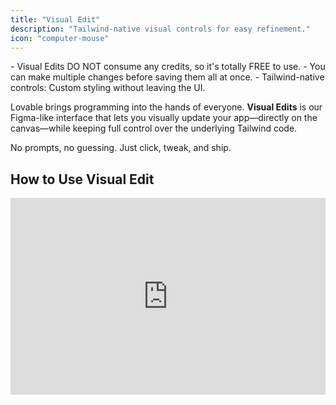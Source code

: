 ```yaml
---
title: "Visual Edit"
description: "Tailwind-native visual controls for easy refinement."
icon: "computer-mouse"
---
```


<Info>
  - Visual Edits DO NOT consume any credits, so it's totally FREE to use.
  - You can make multiple changes before saving them all at once.
  - Tailwind-native controls: Custom styling without leaving the UI.
</Info>

Lovable brings programming into the hands of everyone. **Visual Edits** is our Figma-like interface that lets you visually update your app—directly on the canvas—while keeping full control over the underlying Tailwind code.

No prompts, no guessing. Just click, tweak, and ship.

## How to Use Visual Edit

<iframe width="100%" height="315" src="https://www.youtube.com/embed/b-O7Ew0Q2ig?si=qnEZvVf9PZ0prOZM" title="YouTube video player" frameborder="0" allow="accelerometer; autoplay; clipboard-write; encrypted-media; gyroscope; picture-in-picture; web-share" referrerpolicy="strict-origin-when-cross-origin" allowfullscreen />

<Tip>
  **Keyboard shortcut:**

  - Option ⌥ \+ S on Mac
  - Alt \+ S on PC
</Tip>

1. **Activate Visual Edit** from the editor toolbar or via shortcut.
2. **Hover \+ Click** on any element—text, images, buttons, layouts.
3. **Edit visually**:
   - Change text content
   - Adjust spacing and layout
   - Modify colors, fonts, sizes
   - Apply or override Tailwind classes
4. **Select parent elements** for structural or layout-level changes.
5. **Use AI prompts** for complex tasks—but only if you want to.
6. **Preview in real-time** before hitting save.

All updates are applied instantly—no rebuilds, no AI wait times, no code confusion.

## Why It Matters

Visual Edits shortens the feedback loop between **idea → UI update**:

- **No-code meets pro-level control**\
  Designers get pixel-perfect control, and devs get clean, maintainable code.
- **Faster iteration, zero frustration**\
  No more guessing how CSS will behave—see it live, tweak in real-time.
- **Hot Module Reloading**\
  Thanks to Vite-powered Dev Servers, saved edits refresh instantly—without page reloads.
- **Smarter Editing with AST**\
  Behind the scenes, your code is converted into an Abstract Syntax Tree (AST) right in the browser. This allows safe, precise updates—no fragile regex hacks.
- **Scalable Infrastructure**\
  Every Visual Edit runs on ephemeral, containerized cloud dev servers—4,000\+ of them—so your experience stays fast and consistent no matter your app’s complexity.
- **Tailwind-native**\
  Whether you're using presets or writing your own classes, edits are always valid Tailwind. No locked-in styles.

## Common Use Cases

- Change button colors or font weights on the fly.
- Resize and align layout elements visually.
- Rewrite CTA copy inline.
- Add Tailwind classes to fine-tune spacing, shadows, borders, and more.
- Preview edits across breakpoints and themes instantly.

## Under the Hood (for devs)

We built Visual Edits by moving the code layer closer to the visual layer:

- **Stable JSX Tagging**\
  Every generated component is tagged at compile-time using a custom Vite plugin, so edits map directly back to JSX source.
- **In-browser AST**\
  The full codebase is parsed into an interactive AST client-side using Babel & SWC. This enables live updates and custom class handling—all without waiting on servers.
- **Live Tailwind Generator**\
  Changes reflect immediately with our real-time Tailwind parser. You see the update before you save it.
- **Hot Module Replacement (HMR)**\
  When you do save, we generate clean JSX/TSX, compute diffs, and instantly trigger HMR to update the app.

## Built for Everyone

Whether you're:

- A **non-technical founder** making your product shine
- A **designer** refining spacing and hierarchy
- A **developer** polishing the details with real-time feedback

Visual Edits fits right into your workflow.

## Resources:

- [📼 Launch video](https://www.youtube.com/watch?v=3FrKcqDGfe0&t=11s)
- [📢 Feature launch: Introducing Visual Edits](https://lovable.dev/blog/introducing-visual-edits)
- [🔧 Technical deep-dive](https://x.com/emilahlback/status/1894488375517671795) by Emil Ahlbäck
- [🛠️ Engineering: How We Built Visual Edits](https://lovable.dev/blog/visual-edits)

## Final Notes

Visual Edits is part of our mission to bring the power of software creation to everyone—not just coders. It’s free, fast, and built to scale with your imagination.

[Try it out.](https://lovable.dev/) Tweak something. Fall in love with iteration again.